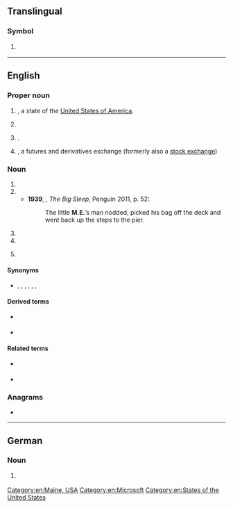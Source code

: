 {{also|Appendix:Variations of "me"}}
==Translingual==

===Symbol===
{{mul-symbol}}

# {{ISO 3166|1|2|Montenegro|from=2006}}
#: {{syn|mul|MNE|qq1={{w|ISO 3166-1 alpha-3|alpha-3}}}}

----

==English==

===Proper noun===
{{en-proper noun}}

# {{abbreviation of|en|Maine|nodot=1}}, a state of the [[United States of America]].
# {{lb|en|linguistics}} {{initialism of|en|Middle English}}
# {{lb|en|computing}} {{w|Windows Me|Windows ME}}.
# {{initialism of|en|{{w|Montreal Exchange}}|nodot=1}}, a futures and derivatives exchange (formerly also a [[stock exchange]])

===Noun===
{{en-noun|~}}

# {{initialism of|en|master of engineering}}
# {{initialism of|en|medical examiner}}
#* '''1939''', {{w|Raymond Chandler}}, ''The Big Sleep'', Penguin 2011, p. 52:
#*: The little '''M.E.'''’s man nodded, picked his bag off the deck and went back up the steps to the pier.
# {{initialism of|en|myalgic encephalomyelitis}}
# {{initialism of|en|marriage encounter}}
# {{label|en|aerospace}} {{initialism of|en|main engine}}

====Synonyms====
* {{sense|master of engineering}} {{l|en|M. Eng.}}, {{l|en|M.Eng.}}, {{l|en|M.Eng}}, {{l|en|MEng}}, {{l|en|MASc}}, {{l|en|M.A.Sc.}}, {{l|en|M. A. Sc.}}

====Derived terms====
* {{sense|myalgic encephalomyelitis}} {{l|en|ME/CFS}}
* {{sense|main engine}} {{l|en|MECO|gloss=main engine cut-off}}

====Related terms====
* {{sense|main engine}} {{l|en|SE|gloss=sustainer engine}}
* {{sense|master of engineering}} {{l|en|BE|gloss=bachelor of engineering}}

===Anagrams===
* {{anagrams|en|a=em|'em|EM|Em|em|em-}}

[[Category:en:Maine, USA]]
[[Category:en:Microsoft]]
[[Category:en:States of the United States]]

----

==German==

===Noun===
{{head|de|noun}}

# {{lb|de|real estate listing}} {{abbreviation of|de|[[Mieteinnahmen]]}}